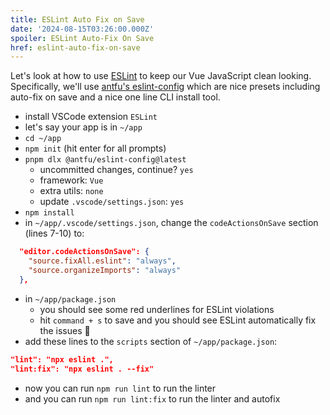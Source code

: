 ```yaml
---
title: ESLint Auto Fix on Save
date: '2024-08-15T03:26:00.000Z'
spoiler: ESLint Auto-Fix On Save 
href: eslint-auto-fix-on-save
---
```

Let's look at how to use [ESLint](https://eslint.org) to keep our Vue JavaScript clean looking. Specifically, we'll use [antfu's eslint-config](https://github.com/antfu/eslint-config) which are nice presets including auto-fix on save and a nice one line CLI install tool.
- install VSCode extension `ESLint`
- let's say your app is in `~/app`
- `cd ~/app`
- `npm init` (hit enter for all prompts)
- `pnpm dlx @antfu/eslint-config@latest`
  - uncommitted changes, continue? `yes`
  - framework: `Vue`
  - extra utils: `none`
  - update `.vscode/settings.json`: `yes`
- `npm install`
- in `~/app/.vscode/settings.json`, change the `codeActionsOnSave` section (lines 7-10) to:
```json
  "editor.codeActionsOnSave": {
    "source.fixAll.eslint": "always",
    "source.organizeImports": "always"
  },
```
- in `~/app/package.json`
  - you should see some red underlines for ESLint violations
  - hit `command + s` to save and you should see ESLint automatically fix the issues 🎉
- add these lines to the `scripts` section of `~/app/package.json`:
```json
"lint": "npx eslint .",
"lint:fix": "npx eslint . --fix"
```
- now you can run `npm run lint` to run the linter
- and you can run `npm run lint:fix` to run the linter and autofix 
